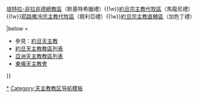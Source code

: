 {{Navbox
|name = 約旦天主教教區
|title =  約旦天主教教區
|style = 100%
|bodyclass = hlist

|group1 = [[拉丁禮教會]]
|list1 = {{Navbox |child
  | evenodd = swap
  | list1  = [[天主教耶路撒冷宗主教區|耶路撒冷宗主教區]]
}}
|group2 = [[東儀天主教會]] 
|list2 = [[亞美尼亞禮天主教耶路撒冷暨安曼宗主教代牧區|耶路撒冷暨安曼宗主教代牧區]]（亞美尼亞禮）{{!w}}[[默基特希臘禮天主教培特拉-非拉非德總教區|培特拉-非拉非德總教區]]（默基特希臘禮）{{!w}}[[馬龍尼禮天主教約旦宗主教代牧區|約旦宗主教代牧區]]（馬龍尼禮）{{!w}}[[敘利亞禮天主教耶路撒冷宗主教代牧區|耶路撒冷宗主教代牧區]]（敘利亞禮）{{!w}}[[加色丁禮天主教約旦宗主教直轄區|約旦宗主教直轄區]]（加色丁禮）

|below =
* 參見：[[約旦天主教]]
* [[約旦天主教教區列表]]
* [[亞洲天主教教區列表]]
* [[東儀天主教會]]
}}<noinclude>

[[Category:约旦天主教教区|*]]
[[Category:天主教教区导航模板]]
</noinclude>